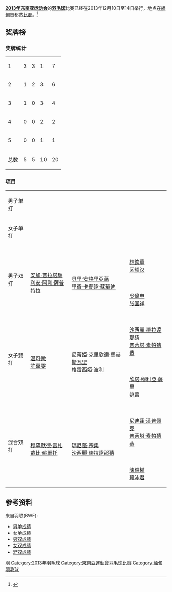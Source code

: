{{noteTA|G1=Badminton|G2=Sports}}
'''[[2013年东南亚运动会|2013年东南亚运动会]]'''的'''[[羽毛球|羽毛球]]'''比賽已经在2013年12月10日至14日举行，地点在[[緬甸|緬甸]]首都[[内比都|内比都]]。<ref>{{cite web | url=http://www.27seagames2013.com/results/competition_schedules | title=Competition Schedules | work=http://www.27seagames2013.com/ | accessdate=14 December 2013 | deadurl=yes | archiveurl=https://web.archive.org/web/20131216182958/http://www.27seagames2013.com/results/competition_schedules | archivedate=2013年12月16日 }}</ref>

==奖牌榜==
===奖牌统计===
{| {{RankedMedalTable|class=wikitable sortable|nation-width=200px}}
|-
|1||align=left|{{flagIOC2team|INA|2013年东南亚运动会}}||3||3||1||7
|-
|2||align=left|{{flagIOC2team|THA|2013年东南亚运动会}}||1||2||3||6
|-
|3||align=left|{{flagIOC2team|MAS|2013年东南亚运动会}}||1||0||3||4
|-
|4||align=left|{{flagIOC2team|VIE|2013年东南亚运动会}}||0||0||2||2
|-
|5||align=left|{{flagIOC2team|SIN|2013年东南亚运动会}}||0||0||1||1
|-
!colspan=2| 总数 || 5 || 5 || 10 || 20
|}

===项目===
{| {{MedalistTable|type=项目}}
|-
|rowspan=2|男子单打<br>{{DetailsLink|Badminton at the 2013 Southeast Asian Games – Men's singles}}
|rowspan=2|{{flagIOC2medalist|[[達農沙·森頌汶素|達農沙·森頌汶素]]|THA|2013年东南亚运动会}} 
|rowspan=2|{{flagIOC2medalist|[[狄奧尼修斯·哈永·倫巴卡|狄奧尼修斯·哈永·倫巴卡]]|INA|2013年东南亚运动会}} 
|{{flagIOC2medalist|[[阮進明|阮進明]]|VIE|2013年东南亚运动会}} 
|-
|{{flagIOC2medalist|[[威斯奴·尤利·普拉塞特约|威斯奴·尤利·普拉塞特约]]|INA|2013年东南亚运动会}} 
|-
|rowspan=2|女子单打<br>{{DetailsLink|Badminton at the 2013 Southeast Asian Games – Women's singles}}
|rowspan=2|{{flagIOC2medalist|[[貝拉特里克斯·瑪努布蒂|貝拉特里克斯·瑪努布蒂]]|INA|2013年东南亚运动会}} 
|rowspan=2|{{flagIOC2medalist|[[布桑蘭·恩布魯龐|布桑蘭·恩布魯龐]]|THA|2013年东南亚运动会}} 
|{{flagIOC2medalist|[[妮查恩·金達蓬|妮查恩·金達蓬]]|THA|2013年东南亚运动会}} 
|-
|{{flagIOC2medalist|[[武氏妆|武氏妆]]|VIE|2013年东南亚运动会}} 
|-
|rowspan=2|男子双打<br>{{DetailsLink|Badminton at the 2013 Southeast Asian Games – Men's doubles}}
|rowspan=2|{{flagIOC2team|INA|2013年东南亚运动会}}<br> [[安加·普拉塔瑪|安加·普拉塔瑪]] <br> [[利安·阿剛·薩普特拉|利安·阿剛·薩普特拉]]
|rowspan=2|{{flagIOC2team|INA|2013年东南亚运动会}}<br> [[貝里·安格里亞萬|貝里·安格里亞萬]] <br> [[里奇·卡蘭達·蘇華迪|里奇·卡蘭達·蘇華迪]]
|{{flagIOC2team|MAS|2013年东南亚运动会}}<br> [[林欽華|林欽華]] <br>  [[区耀汉|区耀汉]]
|-
|{{flagIOC2team|MAS|2013年东南亚运动会}}<br> [[吳偉申|吳偉申]] <br>  [[张国祥_(羽毛球运动员)|张国祥]]
|-
|rowspan=2|女子雙打<br>{{DetailsLink|Badminton at the 2013 Southeast Asian Games – Women's doubles}}
|rowspan=2|{{flagIOC2team|MAS|2013年东南亚运动会}}<br> [[溫可微|溫可微]]<br> [[許嘉雯|許嘉雯]]
|rowspan=2|{{flagIOC2team|INA|2013年东南亚运动会}}<br> [[尼蒂婭·克里欣達·馬赫斯瓦里|尼蒂婭·克里欣達·馬赫斯瓦里]]<br> [[格雷西婭·波利|格雷西婭·波利]]
|{{flagIOC2team|THA|2013年东南亚运动会}}<br>  [[沙西麗·德拉達那猜|沙西麗·德拉達那猜]] <br>  [[普蒂塔·素帕猜恭|普蒂塔·素帕猜恭]]
|-
|{{flagIOC2team|SIN|2013年东南亚运动会}}<br> [[欣塔·穆利亞·薩里|欣塔·穆利亞·薩里]] <br> [[姚蕾|姚蕾]]
|-
|rowspan=2|混合双打<br>{{DetailsLink|Badminton at the 2013 Southeast Asian Games – Mixed doubles}}
|rowspan=2|{{flagIOC2team|INA|2013年东南亚运动会}}<br> [[穆罕默德·雷扎|穆罕默德·雷扎]] <br>  [[戴比·蘇珊托|戴比·蘇珊托]]
|rowspan=2|{{flagIOC2team|THA|2013年东南亚运动会}}<br> [[瑪尼蓬·宗集|瑪尼蓬·宗集]] <br>[[沙西麗·德拉達那猜|沙西麗·德拉達那猜]]
|{{flagIOC2team|THA|2013年东南亚运动会}}<br> [[尼迪蓬·潘普佩克|尼迪蓬·潘普佩克]] <br>  [[普蒂塔·素帕猜恭|普蒂塔·素帕猜恭]]
|-
|{{flagIOC2team|MAS|2013年东南亚运动会}}<br> [[陳毅權|陳毅權]] <br>  [[賴沛君|賴沛君]]
|}

==参考资料==
{{reflist}}
来自羽联(BWF):
* [http://bwf.tournamentsoftware.com/sport/draw.aspx?id=22825E3E-B76B-4197-AAC3-9648AFA1CFC4&draw=1 男单成绩]
* [http://bwf.tournamentsoftware.com/sport/draw.aspx?id=22825E3E-B76B-4197-AAC3-9648AFA1CFC4&draw=2 女单成绩]
* [http://bwf.tournamentsoftware.com/sport/draw.aspx?id=22825E3E-B76B-4197-AAC3-9648AFA1CFC4&draw=3 男双成绩]
* [http://bwf.tournamentsoftware.com/sport/draw.aspx?id=22825E3E-B76B-4197-AAC3-9648AFA1CFC4&draw=4 女双成绩]
* [http://bwf.tournamentsoftware.com/sport/draw.aspx?id=22825E3E-B76B-4197-AAC3-9648AFA1CFC4&draw=5 混双成绩]

{{2013年东南亚运动会项目}}

[[Category:2013年东南亚运动会项目|羽]]
[[Category:2013年羽毛球|Category:2013年羽毛球]]
[[Category:東南亞運動會羽毛球比賽|Category:東南亞運動會羽毛球比賽]]
[[Category:緬甸羽毛球|Category:緬甸羽毛球]]